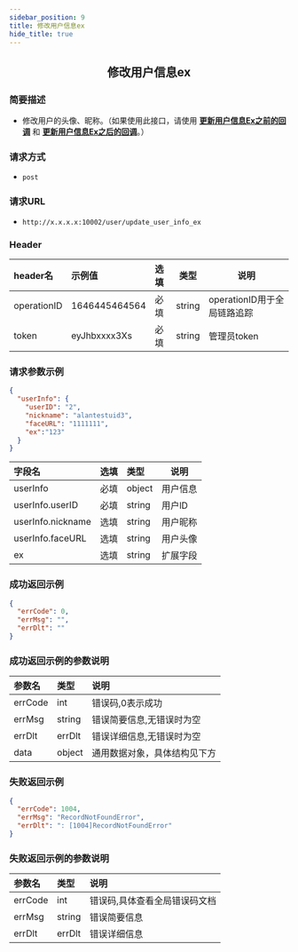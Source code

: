```yaml
---
sidebar_position: 9
title: 修改用户信息ex
hide_title: true
---
```


<center>

## 修改用户信息ex

</center>

### 简要描述
- 修改用户的头像、昵称。（如果使用此接口，请使用 **[更新用户信息Ex之前的回调](docs/restapi/webhooks/user/updateUserInfoExBefore.mdx)** 和 **[更新用户信息Ex之后的回调](docs/restapi/webhooks/user/updateUserInfoExAfter.mdx)**。）
### 请求方式
- `post` 
### 请求URL
- `http://x.x.x.x:10002/user/update_user_info_ex` 


### Header
|header名|示例值|选填|类型|说明|
|:----    |:-------    |:--- |---|------      |
|operationID|1646445464564|必填|string|operationID用于全局链路追踪|
|token|eyJhbxxxx3Xs|必填|string|管理员token|


### 请求参数示例


```json
{
  "userInfo": {
    "userID": "2",
    "nickname": "alantestuid3",
    "faceURL": "1111111",
    "ex":"123"
  }
}
```
|字段名|选填|类型|说明|
|:----    |:-------    |:--- |---|
|userInfo|必填|object|用户信息|
|userInfo.userID|必填|string|用户lD|
|userInfo.nickname|选填|string|用户昵称|
|userInfo.faceURL|选填|string|用户头像|
|ex|选填|string|扩展字段|
### 成功返回示例


```json
{
  "errCode": 0,
  "errMsg": "",
  "errDlt": ""
}
```
### 成功返回示例的参数说明


|参数名|类型|说明|
|:----    |:-------    |:--- |
|errCode|int|错误码,0表示成功|
|errMsg|string|错误简要信息,无错误时为空|
|errDlt|errDlt|错误详细信息,无错误时为空|
|data|object|通用数据对象，具体结构见下方|
### 失败返回示例


```json
{
  "errCode": 1004,
  "errMsg": "RecordNotFoundError",
  "errDlt": ": [1004]RecordNotFoundError"
}
```
### 失败返回示例的参数说明


|参数名|类型|说明|
|:----    |:-------    |:--- |
|errCode|int|错误码,具体查看全局错误码文档|
|errMsg|string|错误简要信息|
|errDlt|errDlt|错误详细信息|

